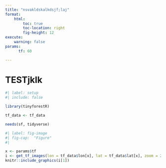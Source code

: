 ```yaml
---
title: "nsvakldskalkdsjf;laj"
format: 
    html:
        toc: true
        toc-location: right
        fig-height: 12
execute:
    warning: false
params:
      tf: 60    

---
```


# TESTjklk

```r
#| label: setup
#| include: false

library(tinyforestR)

tf_data <- tf_data

needs(sf, tidyverse)

```


```r
#| label: fig-image
#| fig-cap:  "Figure"
#| 

x <- params$tf
i <- get_tf_images(lon = tf_data$lon[x], lat = tf_data$lat[x], zoom = 20, tf_id = 1, key = Sys.getenv("gmaps"))
knitr::include_graphics(i[1])

```


```r

```